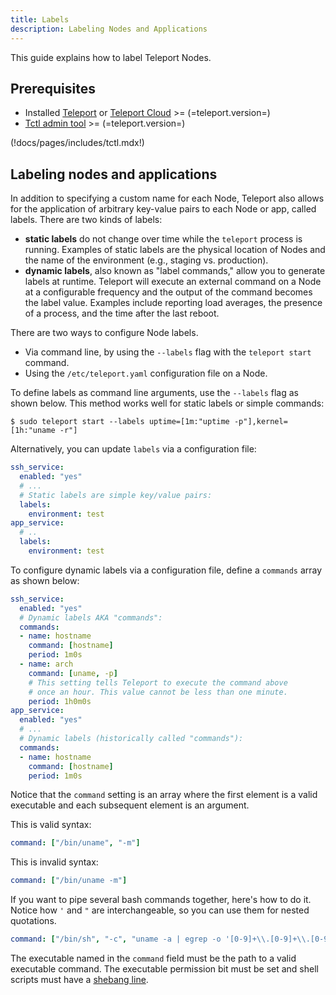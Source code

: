 ```yaml
---
title: Labels
description: Labeling Nodes and Applications
---
```


This guide explains how to label Teleport Nodes.

## Prerequisites

- Installed [Teleport](../../getting-started.mdx) or [Teleport Cloud](../../cloud/introduction.mdx) >= (=teleport.version=)
- [Tctl admin tool](https://goteleport.com/teleport/download) >= (=teleport.version=)

(!docs/pages/includes/tctl.mdx!)

## Labeling nodes and applications

In addition to specifying a custom name for each Node, Teleport also allows for
the application of arbitrary key-value pairs to each Node or app, called labels.
There are two kinds of labels:

- **static labels** do not change over time while the `teleport` process is
  running. Examples of static labels are the physical location of Nodes and the
  name of the environment (e.g., staging vs. production).
- **dynamic labels**, also known as "label commands," allow you to generate
  labels at runtime. Teleport will execute an external command on a Node at a
  configurable frequency and the output of the command becomes the label value.
  Examples include reporting load averages, the presence of a process, and the time after
  the last reboot.

There are two ways to configure Node labels.

- Via command line, by using the `--labels` flag with the `teleport start`
   command.
- Using the `/etc/teleport.yaml` configuration file on a Node.

To define labels as command line arguments, use the `--labels` flag as shown
below. This method works well for static labels or simple commands:

```code
$ sudo teleport start --labels uptime=[1m:"uptime -p"],kernel=[1h:"uname -r"]
```

Alternatively, you can update `labels` via a configuration file:

```yaml
ssh_service:
  enabled: "yes"
  # ...
  # Static labels are simple key/value pairs:
  labels:
    environment: test
app_service:
  # ..
  labels:
    environment: test
```

To configure dynamic labels via a configuration file, define a `commands` array
as shown below:

```yaml
ssh_service:
  enabled: "yes"
  # Dynamic labels AKA "commands":
  commands:
  - name: hostname
    command: [hostname]
    period: 1m0s
  - name: arch
    command: [uname, -p]
    # This setting tells Teleport to execute the command above
    # once an hour. This value cannot be less than one minute.
    period: 1h0m0s
app_service:
  enabled: "yes"
  # ...
  # Dynamic labels (historically called "commands"):
  commands:
  - name: hostname
    command: [hostname]
    period: 1m0s
```

Notice that the `command` setting is an array where the first element
is a valid executable and each subsequent element is an argument.

This is valid syntax:

```yaml
command: ["/bin/uname", "-m"]
```

This is invalid syntax:

```yaml
command: ["/bin/uname -m"]
```

If you want to pipe several bash commands together, here's how to do it. Notice
how `'` and `"` are interchangeable, so you can use them for nested quotations.

```yaml
command: ["/bin/sh", "-c", "uname -a | egrep -o '[0-9]+\\.[0-9]+\\.[0-9]+'"]
```

The executable named in the `command` field must be the path to a valid
executable command. The executable permission bit must be set and shell scripts
must have a [shebang line](https://en.wikipedia.org/wiki/Shebang_\(Unix\)).

